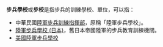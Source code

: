 '''步兵學校'''或'''步校'''是指步兵的訓練學校、單位，可以指：
*中華民國[[陸軍步兵訓練指揮部|陸軍步兵訓練指揮部]]，原稱「陸軍步兵學校」。
*[[陸軍步兵學校_(日本)|陸軍步兵學校 (日本)]]，舊日本帝國陸軍的步兵教育訓練機關。
*[[美國陸軍步兵學校|美國陸軍步兵學校]]

{{disambig|Cat=四字消歧义}}